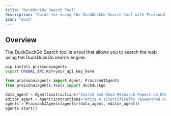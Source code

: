 ```yaml
---
title: "DuckDuckGo Search Tool"
description: "Guide for using the DuckDuckGo Search tool with PraisonAI agents."
icon: "duck"
---
```


## Overview

The DuckDuckGo Search tool is a tool that allows you to search the web using the DuckDuckGo search engine.

```bash
pip install praisonaiagents
export OPENAI_API_KEY=your_api_key_here
```

```python
from praisonaiagents import Agent, PraisonAIAgents
from praisonaiagents.tools import duckduckgo

data_agent = Agent(instructions="Search and Read Research Papers on DNA Mutation", tools=[duckduckgo])
editor_agent = Agent(instructions="Write a scientifically researched outcome and findings about DNA Mutation")
agents = PraisonAIAgents(agents=[data_agent, editor_agent])
agents.start()
```